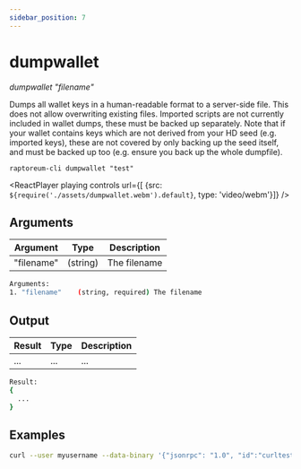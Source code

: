 ```yaml
---
sidebar_position: 7
---
```


# dumpwallet

*dumpwallet "filename"*

Dumps all wallet keys in a human-readable format to a server-side file. This does not allow overwriting existing files.
Imported scripts are not currently included in wallet dumps, these must be backed up separately.
Note that if your wallet contains keys which are not derived from your HD seed (e.g. imported keys), these are not covered by
only backing up the seed itself, and must be backed up too (e.g. ensure you back up the whole dumpfile).

`raptoreum-cli dumpwallet "test"`

<ReactPlayer playing controls url={[
    {src: `${require('./assets/dumpwallet.webm').default}`, type: 'video/webm'}]} />


## Arguments

| Argument | Type | Description |
|--|--|--|
| "filename" | (string) | The filename  |

```bash
Arguments:
1. "filename"    (string, required) The filename
```

## Output

| Result | Type | Description |
|--|--|--|
| ... | ... | ... |

```bash
Result:
{
  ...
}
```


## Examples

```bash
curl --user myusername --data-binary '{"jsonrpc": "1.0", "id":"curltest", "method": "dumpwallet", "params": ["test"] }' -H 'content-type: text/plain;' http://127.0.0.1:9998/
```

